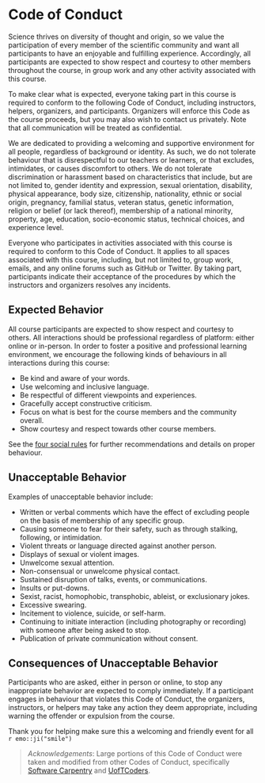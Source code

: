 # Code of Conduct {#conduct}

Science thrives on diversity of thought and origin, so we value the participation
of every member of the scientific community and want all participants to have an
enjoyable and fulfilling experience. Accordingly, all participants are expected
to show respect and courtesy to other members throughout the course, in group
work and any other activity associated with this course.

To make clear what is expected, everyone taking part in this course is required to conform to
the following Code of Conduct, including instructors, helpers, organizers, and participants. Organizers will enforce this Code as the course proceeds, but you may also wish to contact us privately. Note that all communication will be treated
as confidential.

We are dedicated to providing a welcoming and supportive environment
for all people, regardless of background or identity. As such, we do not
tolerate behaviour that is disrespectful to our teachers or learners, or that
excludes, intimidates, or causes discomfort to others. We do not tolerate
discrimination or harassment based on characteristics that include, but are not
limited to, gender identity and expression, sexual orientation, disability,
physical appearance, body size, citizenship, nationality, ethnic or social
origin, pregnancy, familial status, veteran status, genetic information,
religion or belief (or lack thereof), membership of a national minority,
property, age, education, socio-economic status, technical choices, and
experience level.

Everyone who participates in activities associated with this course is required to conform to
this Code of Conduct. It applies to all spaces associated with this course,
including, but not limited to, group work, emails, and any online forums such as
GitHub or Twitter. By taking part, participants indicate their acceptance of
the procedures by which the instructors and organizers resolves any incidents.

## Expected Behavior

All course participants are expected to show respect and courtesy to others. All
interactions should be professional regardless of platform: either online or
in-person. In order to foster a positive and professional learning environment, 
we encourage the following kinds of behaviours in all interactions during this
course:

- Be kind and aware of your words.
- Use welcoming and inclusive language.
- Be respectful of different viewpoints and experiences.
- Gracefully accept constructive criticism.
- Focus on what is best for the course members and the community overall.
- Show courtesy and respect towards other course members.

See the [four social rules](https://www.recurse.com/manual#sub-sec-social-rules)
for further recommendations and details on proper behaviour.

## Unacceptable Behavior

Examples of unacceptable behavior include:

- Written or verbal comments which have the effect of excluding people on the basis of membership of any specific group.
- Causing someone to fear for their safety, such as through stalking, following, or intimidation.
- Violent threats or language directed against another person.
- Displays of sexual or violent images.
- Unwelcome sexual attention.
- Non-consensual or unwelcome physical contact.
- Sustained disruption of talks, events, or communications.
- Insults or put-downs.
- Sexist, racist, homophobic, transphobic, ableist, or exclusionary jokes.
- Excessive swearing.
- Incitement to violence, suicide, or self-harm.
- Continuing to initiate interaction (including photography or recording) with someone after being asked to stop.
- Publication of private communication without consent.

## Consequences of Unacceptable Behavior

Participants who are asked, either in person or online, to stop any
inappropriate behavior are expected to comply immediately. If a participant
engages in behaviour that violates this Code of Conduct, the organizers,
instructors, or helpers may take any action they deem appropriate, including
warning the offender or expulsion from the course.

Thank you for helping make sure this a welcoming and friendly event for all `r emo::ji("smile")`

> *Acknowledgements*: Large portions of this Code of Conduct were taken and modified
from other Codes of Conduct, specifically
[Software Carpentry](https://docs.carpentries.org/topic_folders/policies/code-of-conduct.html)
and [UofTCoders](https://github.com/UofTCoders/studyGroup/blob/gh-pages/codeOfConduct.md).
